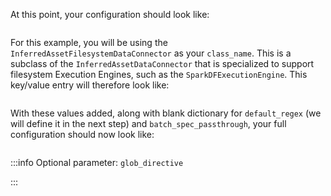 
<TipInferredDataConnectorOverview />

<PartNameTheDataConnector data_connector_name="name_of_my_inferred_data_connector" />

At this point, your configuration should look like:

```python title="Python" name="datasource_config add empty inferred_data_connector"
```

<PartDataConnectorKeysOverview data_connector_type="InferredAssetFilesystemDataConnector" data_connector_name="name_of_my_inferred_data_connector" runtime={false} batch_spec_passthrough={true} glob_directive={true} />

For this example, you will be using the `InferredAssetFilesystemDataConnector` as your `class_name`.  This is a subclass of the `InferredAssetDataConnector` that is specialized to support filesystem Execution Engines, such as the `SparkDFExecutionEngine`.  This key/value entry will therefore look like:

```python title="Python" name="inferred data connector populate class_name"
```

<TipCustomDataConnectorModuleName />

<PartFilesystemBaseDirectory />

With these values added, along with blank dictionary for `default_regex` (we will define it in the next step) and `batch_spec_passthrough`, your full configuration should now look like:

```python title="Python" name="datasource_configuration_pandas_inferred_empty_regex"
```
:::info Optional parameter: `glob_directive`

<PartGlobDirectiveDetails />

:::